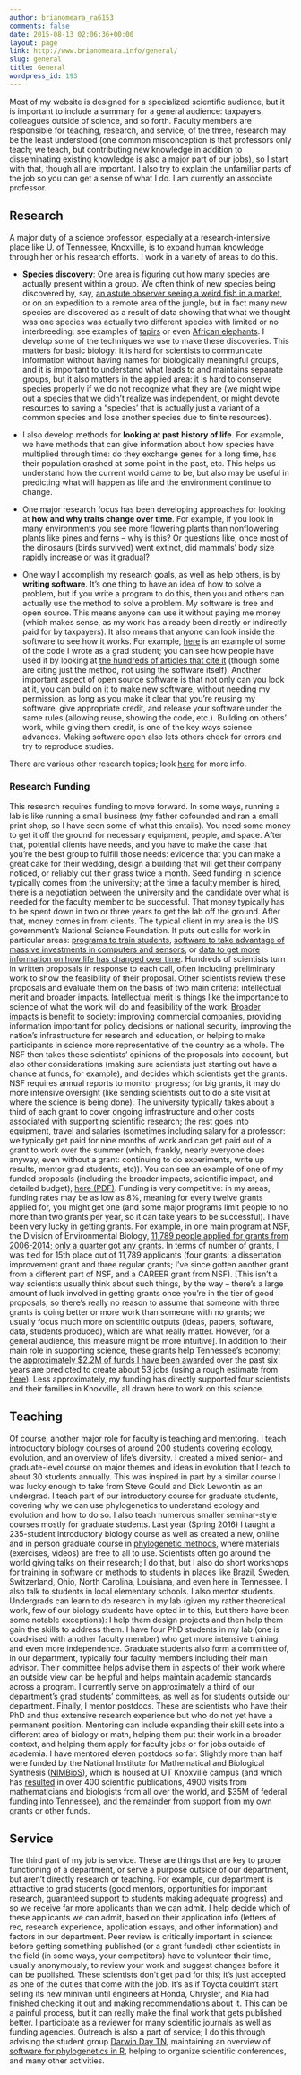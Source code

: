 ```yaml
---
author: brianomeara_ra6153
comments: false
date: 2015-08-13 02:06:36+00:00
layout: page
link: http://www.brianomeara.info/general/
slug: general
title: General
wordpress_id: 193
---
```


Most of my website is designed for a specialized scientific audience, but it is important to include a summary for a general audience: taxpayers, colleagues outside of science, and so forth. Faculty members are responsible for teaching, research, and service; of the three, research may be the least understood (one common misconception is that professors only teach; we teach, but contributing new knowledge in addition to disseminating existing knowledge is also a major part of our jobs), so I start with that, though all are important. I also try to explain the unfamiliar parts of the job so you can get a sense of what I do. I am currently an associate professor.


## Research


A major duty of a science professor, especially at a research-intensive place like U. of Tennessee, Knoxville, is to expand human knowledge through her or his research efforts. I work in a variety of areas to do this.



 	
  * **Species discovery**: One area is figuring out how many species are actually present within a group. We often think of new species being discovered by, say, [an astute observer seeing a weird fish in a market](https://en.wikipedia.org/wiki/Marjorie_Courtenay-Latimer#Discovery_of_the_coelacanth), or on an expedition to a remote area of the jungle, but in fact many new species are discovered as a result of data showing that what we thought was one species was actually two different species with limited or no interbreeding: see examples of [tapirs](http://voices.nationalgeographic.com/2013/12/20/new-species-animals-tapir-brazil/) or even [African elephants](http://news.nationalgeographic.com/news/2010/12/101222-african-elephants-two-species-new-science/). I develop some of the techniques we use to make these discoveries. This matters for basic biology: it is hard for scientists to communicate information without having names for biologically meaningful groups, and it is important to understand what leads to and maintains separate groups, but it also matters in the applied area: it is hard to conserve species properly if we do not recognize what they are (we might wipe out a species that we didn't realize was independent, or might devote resources to saving a "species' that is actually just a variant of a common species and lose another species due to finite resources).

 	
  * I also develop methods for **looking at past history of life**. For example, we have methods that can give information about how species have multiplied through time: do they exchange genes for a long time, has their population crashed at some point in the past, etc. This helps us understand how the current world came to be, but also may be useful in predicting what will happen as life and the environment continue to change.

 	
  * One major research focus has been developing approaches for looking at **how and why traits change over time**. For example, if you look in many environments you see more flowering plants than nonflowering plants like pines and ferns -- why is this? Or questions like, once most of the dinosaurs (birds survived) went extinct, did mammals' body size rapidly increase or was it gradual?

 	
  * One way I accomplish my research goals, as well as help others, is by **writing software**. It's one thing to have an idea of how to solve a problem, but if you write a program to do this, then you and others can actually use the method to solve a problem. My software is free and open source. This means anyone can use it without paying me money (which makes sense, as my work has already been directly or indirectly paid for by taxpayers). It also means that anyone can look inside the software to see how it works. For example, [here](https://github.com/bomeara/brownie/blob/master/brownie.cpp) is an example of some of the code I wrote as a grad student; you can see how people have used it by looking at [the hundreds of articles that cite it](https://scholar.google.com/scholar?oi=bibs&hl=en&cites=9860338757215931909) (though some are citing just the method, not using the software itself). Another important aspect of open source software is that not only can you look at it, you can build on it to make new software, without needing my permission, as long as you make it clear that you're reusing my software, give appropriate credit, and release your software under the same rules (allowing reuse, showing the code, etc.). Building on others' work, while giving them credit, is one of the key ways science advances. Making software open also lets others check for errors and try to reproduce studies.


There are various other research topics; look [here](http://brianomeara.info/research) for more info.


### Research Funding


This research requires funding to move forward. In some ways, running a lab is like running a small business (my father cofounded and ran a small print shop, so I have seen some of what this entails). You need some money to get it off the ground for necessary equipment, people, and space. After that, potential clients have needs, and you have to make the case that you're the best group to fulfill those needs: evidence that you can make a great cake for their wedding, design a building that will get their company noticed, or reliably cut their grass twice a month. Seed funding in science typically comes from the university; at the time a faculty member is hired, there is a negotiation between the university and the candidate over what is needed for the faculty member to be successful. That money typically has to be spent down in two or three years to get the lab off the ground. After that, money comes in from clients. The typical client in my area is the US government's National Science Foundation. It puts out calls for work in particular areas: [programs to train students](http://www.nsf.gov/pubs/2015/nsf15542/nsf15542.htm), [software to take advantage of massive investments in computers and sensors](http://www.nsf.gov/pubs/2015/nsf15553/nsf15553.htm), or [data to get more information on how life has changed over time](http://www.nsf.gov/pubs/2015/nsf15520/nsf15520.htm). Hundreds of scientists turn in written proposals in response to each call, often including preliminary work to show the feasibility of their proposal. Other scientists review these proposals and evaluate them on the basis of two main criteria: intellectual merit and broader impacts. Intellectual merit is things like the importance to science of what the work will do and feasibility of the work. [Broader impacts](http://www.nsf.gov/pubs/2007/nsf07046/nsf07046.jsp) is benefit to society: improving commercial companies, providing information important for policy decisions or national security, improving the nation's infrastructure for research and education, or helping to make participants in science more representative of the country as a whole. The NSF then takes these scientists' opinions of the proposals into account, but also other considerations (making sure scientists just starting out have a chance at funds, for example), and decides which scientists get the grants. NSF requires annual reports to monitor progress; for big grants, it may do more intensive oversight (like sending scientists out to do a site visit at where the science is being done). The university typically takes about a third of each grant to cover ongoing infrastructure and other costs associated with supporting scientific research; the rest goes into equipment, travel and salaries (sometimes including salary for a professor: we typically get paid for nine months of work and can get paid out of a grant to work over the summer (which, frankly, nearly everyone does anyway, even without a grant: continuing to do experiments, write up results, mentor grad students, etc)). You can see an example of one of my funded proposals (including the broader impacts, scientific impact, and detailed budget), [here (PDF)](http://brianomeara.info/sites/default/files/OMearaNSFCAREER_2014_Pruned.pdf).
Funding is very competitive: in my areas, funding rates may be as low as 8%, meaning for every twelve grants applied for, you might get one (and some major programs limit people to no more than two grants per year, so it can take years to be successful). I have been very lucky in getting grants. For example, in one main program at NSF, the Division of Environmental Biology, [11,789 people applied for grants from 2006-2014; only a quarter got any grants](https://nsfdeb.wordpress.com/2015/04/30/deb-numbers-per-person-success-rate-in-deb/). In terms of number of grants, I was tied for 15th place out of 11,789 applicants (four grants: a dissertation improvement grant and three regular grants; I've since gotten another grant from a different part of NSF, and a CAREER grant from NSF). [This isn't a way scientists usually think about such things, by the way -- there's a large amount of luck involved in getting grants once you're in the tier of good proposals, so there's really no reason to assume that someone with three grants is doing better or more work than someone with no grants; we usually focus much more on scientific outputs (ideas, papers, software, data, students produced), which are what really matter. However, for a general audience, this measure might be more intuitive].
In addition to their main role in supporting science, these grants help Tennessee's economy; the [approximately $2.2M of funds I have been awarded](../funding/index.html) over the past six years are predicted to create about 53 jobs (using a rough estimate from [here](https://www.dot.ny.gov/recovery/jobs)). Less approximately, my funding has directly supported four scientists and their families in Knoxville, all drawn here to work on this science.


## Teaching


Of course, another major role for faculty is teaching and mentoring. I teach introductory biology courses of around 200 students covering ecology, evolution, and an overview of life's diversity. I created a mixed senior- and graduate-level course on major themes and ideas in evolution that I teach to about 30 students annually. This was inspired in part by a similar course I was lucky enough to take from Steve Gould and Dick Lewontin as an undergrad. I teach part of our introductory course for graduate students, covering why we can use phylogenetics to understand ecology and evolution and how to do so. I also teach numerous smaller seminar-style courses mostly for graduate students. Last year (Spring 2016) I taught a 235-student introductory biology course as well as created a new, online and in person graduate course in [phylogenetic methods](http://phylometh.info), where materials (exercises, videos) are free to all to use. Scientists often go around the world giving talks on their research; I do that, but I also do short workshops for training in software or methods to students in places like Brazil, Sweden, Switzerland, Ohio, North Carolina, Louisiana, and even here in Tennessee. I also talk to students in local elementary schools.
I also mentor students. Undergrads can learn to do research in my lab (given my rather theoretical work, few of our biology students have opted in to this, but there have been some notable exceptions): I help them design projects and then help them gain the skills to address them. I have four PhD students in my lab (one is coadvised with another faculty member) who get more intensive training and even more independence. Graduate students also form a committee of, in our department, typically four faculty members including their main advisor. Their committee helps advise them in aspects of their work where an outside view can be helpful and helps maintain academic standards across a program. I currently serve on approximately a third of our department's grad students' committees, as well as for students outside our department. Finally, I mentor postdocs. These are scientists who have their PhD and thus extensive research experience but who do not yet have a permanent position. Mentoring can include expanding their skill sets into a different area of biology or math, helping them put their work in a broader context, and helping them apply for faculty jobs or for jobs outside of academia. I have mentored eleven postdocs so far. Slightly more than half were funded by the National Institute for Mathematical and Biological Synthesis ([NIMBioS](http://nimbios.org)), which is housed at UT Knoxville campus (and which has [resulted](http://www.nimbios.org/about/) in over 400 scientific publications, 4900 visits from mathematicians and biologists from all over the world, and $35M of federal funding into Tennessee), and the remainder from support from my own grants or other funds.


## Service


The third part of my job is service. These are things that are key to proper functioning of a department, or serve a purpose outside of our department, but aren't directly research or teaching. For example, our department is attractive to grad students (good mentors, opportunities for important research, guaranteed support to students making adequate progress) and so we receive far more applicants than we can admit. I help decide which of these applicants we can admit, based on their application info (letters of rec, research experience, application essays, and other information) and factors in our department. Peer review is critically important in science: before getting something published (or a grant funded) other scientists in the field (in some ways, your competitors) have to volunteer their time, usually anonymously, to review your work and suggest changes before it can be published. These scientists don't get paid for this; it's just accepted as one of the duties that come with the job. It's as if Toyota couldn't start selling its new minivan until engineers at Honda, Chrysler, and Kia had finished checking it out and making recommendations about it. This can be a painful process, but it can really make the final work that gets published better. I participate as a reviewer for many scientific journals as well as funding agencies. Outreach is also a part of service; I do this through advising the student group [Darwin Day TN](http://darwindaytn.org/), maintaining an overview of [software for phylogenetics in R](http://cran.r-project.org/web/views/Phylogenetics.html), helping to organize scientific conferences, and many other activities.
